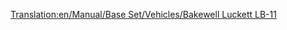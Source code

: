 [[Translation:en/Manual/Base Set/Vehicles/Bakewell Luckett LB-11]]

{{en/Aircraft|Name=Bakewell Luckett LB-11
|Image=[[File:en/McDonnellDouglasMD-11.png|Bakewell Luckett LB-11]]
|Cost=40.515 (81,030)
|Speed=947 kph (592 MPH)
|Annual=5.343 (10,686)
|Designed=1990
|Lifespan=25
|Capacity=230 passengers & 25 bags of mail
|Description=A standard jet plane. Larger airports preferred.
|Real-lifeWikilink=McDonnell Douglas MD-11
|Real-life=McDonnell Douglas MD-11
}}